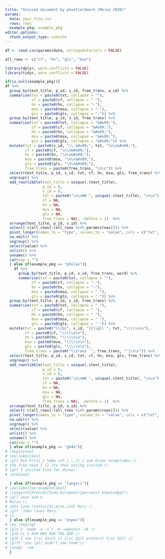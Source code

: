 ```yaml
---
title: "Glossed document by phonfieldwork [Moroz 2020]"
params:
  data: your_file.csv
  rows: rows
  example_pkg: example_pkg
editor_options: 
  chunk_output_type: console
---
```


```r
df <- read.csv(params$data, stringsAsFactors = FALSE)

all_rows <- c("cf", "hn", "gls", "msa")

library(dplyr, warn.conflicts = FALSE)
library(tidyr, warn.conflicts = FALSE)

if(is.null(example_pkg)){
df %>%
  group_by(text_title, p_id, s_id, free_trans, w_id) %>%
  summarise(txt = paste0(txt, collapse = ""),
            cf = paste0(cf, collapse = "-"),
            hn = paste0(hn, collapse = "-"),
            msa = paste0(msa, collapse = "-"),
            gls = paste0(gls, collapse = "-")) %>% 
  group_by(text_title, p_id, s_id, free_trans) %>%
  summarise(txt = paste0(txt, collapse = "&#x09;"),
            cf = paste0(cf, collapse = "&#x09;"),
            hn = paste0(hn, collapse = "&#x09;"),
            msa = paste0(msa, collapse = "&#x09;"),
            gls = paste0(gls, collapse = "&#x09;")) %>% 
  mutate(txt = paste0(s_id, "\\.&#x09;", txt, "\n\n&#x09;"),
         cf = paste0(cf, "\n\n&#x09;"),
         hn = paste0(hn, "\n\n&#x09;"),
         msa = paste0(msa, "\n\n&#x09;"),
         gls = paste0(gls, "\n\n&#x09;"),
         free_trans = paste0(free_trans, "\n\n")) %>% 
  select(text_title, p_id, s_id, txt, cf, hn, msa, gls, free_trans) %>% 
  ungroup() %>% 
  add_row(tibble(text_title = unique(.$text_title),
                 p_id = 0,
                 s_id = 0,
                 txt = paste0("\n\n## ", unique(.$text_title), "\n\n"),
                 cf = NA,
                 hn = NA,
                 msa = NA,
                 gls = NA,
                 free_trans = NA), .before = 1)  %>% 
  arrange(text_title, p_id, s_id) %>% 
  select(-c(all_rows[!(all_rows %in% params$rows)])) %>% 
  pivot_longer(names_to = "type", values_to = "value", cols = c("txt", params$rows, "free_trans")) %>% 
  na.omit() %>% 
  ungroup() %>% 
  select(value) %>% 
  unlist() %>% 
  unname() %>% 
  cat(sep = "")
  } else if(example_pkg == "philex"){
    df %>%
      group_by(text_title, p_id, s_id, free_trans, word) %>%
      summarise(txt = paste0(txt, collapse = ""),
            cf = paste0(cf, collapse = "-"),
            hn = paste0(hn, collapse = "-"),
            msa = paste0(msa, collapse = "-"),
            gls = paste0(gls, collapse = "-")) %>% 
  group_by(text_title, p_id, s_id, free_trans) %>%
  summarise(txt = paste0(txt, collapse = " "),
            cf = paste0(cf, collapse = " "),
            hn = paste0(hn, collapse = " "),
            msa = paste0(msa, collapse = " "),
            gls = paste0(gls, collapse = " ")) %>%
  mutate(txt = paste0("\\lb{", s_id, "}{\\gll ", txt, "\\\\\n\n"),
         cf = paste0(cf, "\\\\\n\n"),
         hn = paste0(hn, "\\\\\n\n"),
         msa = paste0(msa, "\\\\\n\n"),
         gls = paste0(gls, "\\\\\n\n"),
         free_trans = paste0("\\trans `", free_trans, "'}\n\n")) %>% 
  select(text_title, p_id, s_id, txt, cf, hn, msa, gls, free_trans) %>% 
  ungroup() %>% 
  add_row(tibble(text_title = unique(.$text_title),
                 p_id = 0,
                 s_id = 0,
                 txt = paste0("\n\n## ", unique(.$text_title), "\n\n"),
                 cf = NA,
                 hn = NA,
                 msa = NA,
                 gls = NA,
                 free_trans = NA), .before = 1)  %>% 
  arrange(text_title, p_id, s_id) %>%
  select(-c(all_rows[!(all_rows %in% params$rows)])) %>% 
  pivot_longer(names_to = "type", values_to = "value", cols = c("txt", params$rows, "free_trans")) %>% 
  na.omit() %>% 
  ungroup() %>% 
  select(value) %>% 
  unlist() %>% 
  unname() %>% 
  cat(sep = "")
  } else if(example_pkg == "gb4e"){
# \begin{exe}
# \ex\label{ex1}
# \gll Den Fritz_1 habe ich \_\_{}_1 zum Essen eingeladen.\\
# the fred have I {} {to the} eating invited.\\
# \glt I invited Fred for dinner.
# \end{exe}
    
  } else if(example_pkg == "langsci"){
# \ea\label{ex:examplelabel}
# \langinfo{French}{Indo-European}{personal knowledge}\\
# \gll Jean aim-e
# Marie \\
# John love-\textsc{3s.pres.ind} Mary \\
# \glt ‘John loves Mary.’
# \z
  } else if(example_pkg == "expex"){
# \ex \begingl
# \gla k- wapm -a -s’i -m -wapunin -uk //
# \glb CL V AGR NEG AGR TNS AGR //
# \glb 2 see {\sc 3acc} {} {\sc 2pl} preterit {\sc 3pl} //
# \glft ‘you (pl) didn’t see them’//
# \endgl  \xe
  }

```
